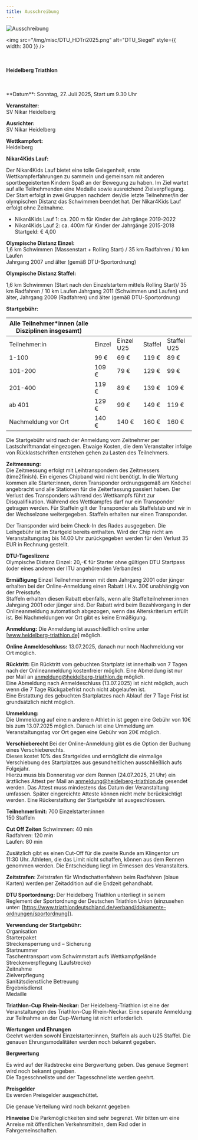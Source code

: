 ```yaml
---
title: Ausschreibung
---
```


![Ausschreibung](/img/banner/Ausschreibung.jpeg)

<img
  src="/img/misc/DTU_HDTri2025.png"
  alt="DTU_Siegel"
  style={{ width: 300 }}
/>
<br />
<br />
<br />

**Heidelberg Triathlon**

<br />
<br />
**Datum**: Sonntag, 27. Juli 2025, Start um 9.30 Uhr

**Veranstalter:**  
SV Nikar Heidelberg

**Ausrichter:**  
SV Nikar Heidelberg

**Wettkampfort:**  
Heidelberg

**Nikar4Kids Lauf:**

Der Nikar4Kids Lauf bietet eine tolle Gelegenheit, erste Wettkampferfahrungen zu sammeln und gemeinsam mit anderen sportbegeisterten Kindern Spaß an der Bewegung zu haben. Im Ziel wartet auf alle Teilnehmenden eine Medaille sowie ausreichend Zielverpflegung.
Der Start erfolgt in zwei Gruppen nachdem der/die letzte Teilnehmer/in der olympischen Distanz das Schwimmen beendet hat. Der Nikar4Kids Lauf erfolgt ohne Zeitnahme.

- Nikar4Kids Lauf 1: ca. 200 m für Kinder der Jahrgänge 2019-2022
- Nikar4Kids Lauf 2: ca. 400m für Kinder der Jahrgänge 2015-2018
  Startgeld: € 4,00

**Olympische Distanz Einzel:**  
1,6 km Schwimmen (Massenstart + Rolling Start) / 35 km Radfahren / 10 km Laufen  
Jahrgang 2007 und älter (gemäß DTU-Sportordnung)

**Olympische Distanz Staffel:**

1,6 km Schwimmen (Start nach den Einzelstartern mittels
Rolling Start)/ 35 km Radfahren / 10 km Laufen Jahrgang 2011 (Schwimmen und Laufen)
und älter, Jahrgang 2009 (Radfahren) und älter (gemäß DTU-Sportordnung)

**Startgebühr:**

| Alle Teilnehmer\*innen (alle Disziplinen insgesamt) |        |            |         |             |
| --------------------------------------------------- | ------ | ---------- | ------- | ----------- |
| Teilnehmer:in                                       | Einzel | Einzel U25 | Staffel | Staffel U25 |
| 1-100                                               | 99 €   | 69 €       | 119 €   | 89 €        |
| 101-200                                             | 109 €  | 79 €       | 129 €   | 99 €        |
| 201-400                                             | 119 €  | 89 €       | 139 €   | 109 €       |
| ab 401                                              | 129 €  | 99 €       | 149 €   | 119 €       |
| Nachmeldung vor Ort                                 | 140 €  | 140 €      | 160 €   | 160 €       |

Die Startgebühr wird nach der Anmeldung vom Zeitnehmer per Lastschriftmandat eingezogen. Etwaige Kosten, die dem Veranstalter infolge von Rücklastschriften entstehen gehen zu Lasten des Teilnehmers.

**Zeitmessung:**  
Die Zeitmessung erfolgt mit Leihtranspondern des Zeitmessers (time2finish). Ein eigenes Chipband wird nicht benötigt. In die Wertung kommen alle Starter:innen, deren Transponder ordnungsgemäß am Knöchel angebracht und alle Stationen für die Zeiterfassung passiert haben. Der Verlust des Transponders während des Wettkampfs führt zur Disqualifikation. Während des Wettkampfes darf nur ein Transponder getragen werden. Für Staffeln gilt der Transponder als Staffelstab und wir in der Wechselzone weitergegeben. Staffeln erhalten nur einen Transponder.

Der Transponder wird beim Check-In des Rades ausgegeben. Die Leihgebühr ist im Startgeld bereits enthalten. Wird der Chip nicht am Veranstaltungstag bis 14.00 Uhr zurückgegeben werden für den Verlust 35 EUR in Rechnung gestellt.

**DTU-Tageslizenz**  
Olympische Distanz Einzel: 20,-€ für Starter ohne gültigen DTU Startpass (oder eines anderen der ITU angehörenden Verbandes)

**Ermäßigung**
Einzel Teilnehmer:innen mit dem Jahrgang 2001 oder jünger erhalten bei der Online-Anmeldung einen Rabatt i.H.v. 30€ unabhängig von der Preisstufe.  
Staffeln erhalten diesen Rabatt ebenfalls, wenn alle Staffelteilnehmer:innen Jahrgang 2001 oder jünger sind. Der Rabatt wird beim Bezahlvorgang in der Onlineanmeldung automatisch abgezogen, wenn das Alterskriterium erfüllt ist. Bei Nachmeldungen vor Ort gibt es keine Ermäßigung.

**Anmeldung:**
Die Anmeldung ist ausschließlich online unter [www.heidelberg-triathlon.de] möglich.

**Online Anmeldeschluss:**
13.07.2025, danach nur noch Nachmeldung vor Ort möglich.

**Rücktritt:**
Ein Rücktritt vom gebuchten Startplatz ist innerhalb von 7 Tagen nach der Onlineanmeldung kostenfreier möglich. Eine Abmeldung ist nur per Mail an [anmeldung@heidelberg-triathlon.de](mailto:anmeldung@heidelberg-triathlon.de) möglich.  
Eine Abmeldung nach Anmeldeschluss (13.07.2025) ist nicht möglich, auch wenn die 7 Tage Rückgabefrist noch nicht abgelaufen ist.  
Eine Erstattung des gebuchten Startplatzes nach Ablauf der 7 Tage Frist ist grundsätzlich nicht möglich.

**Ummeldung:**  
Die Ummeldung auf eine:n andere:n Athlet:in ist gegen eine Gebühr von 10€ bis zum 13.07.2025 möglich. Danach ist eine Ummeldung am Veranstaltungstag vor Ort gegen eine Gebühr von 20€ möglich.

**Verschieberecht**
Bei der Online-Anmeldung gibt es die Option der Buchung eines Verschieberechts.  
Dieses kostet 10% des Startgeldes und ermöglicht die einmalige Verschiebung des Startplatzes aus gesundheitlichen ausschließlich aufs Folgejahr.  
Hierzu muss bis Donnerstag vor dem Rennen (24.07.2025, 21 Uhr) ein ärztliches Attest per Mail an [anmeldung@heidelberg-triathlon.de](mailto:anmeldung@heidelberg-triathlon.de) gesendet werden. Das Attest muss mindestens das Datum der Veranstaltung umfassen. Später eingereichte Atteste können nicht mehr berücksichtigt werden. Eine Rückerstattung der Startgebühr ist ausgeschlossen.

**Teilnehmerlimit:**
700 Einzelstarter:innen  
150 Staffeln

**Cut Off Zeiten**
Schwimmen: 40 min  
Radfahren: 120 min  
Laufen: 80 min

Zusätzlich gibt es einen Cut-Off für die zweite Runde am Klingentor um 11:30 Uhr. Athleten, die das Limit nicht schaffen, können aus dem Rennen genommen werden. Die Entscheidung liegt im Ermessen des Veranstalters.

**Zeitstrafen**:
Zeitstrafen für Windschattenfahren beim Radfahren (blaue Karten) werden per Zeitaddition auf die Endzeit gehandhabt.

**DTU Sportordnung:**
Der Heidelberg Triathlon unterliegt in seinem Reglement der Sportordnung der Deutschen Triathlon Union (einzusehen unter: [https://www.triathlondeutschland.de/verband/dokumente-ordnungen/sportordnung]).

**Verwendung der Startgebühr:**  
Organisation  
Starterpaket  
Streckensperrung und – Sicherung  
Startnummer  
Taschentransport vom Schwimmstart aufs Wettkampfgelände  
Streckenverpflegung (Laufstrecke)  
Zeitnahme  
Zielverpflegung  
Sanitätsdienstliche Betreuung  
Ergebnisdienst  
Medaille

**Triathlon-Cup Rhein-Neckar:**
Der Heidelberg-Triathlon ist eine der Veranstaltungen des Triathlon-Cup Rhein-Neckar. Eine separate Anmeldung zur Teilnahme an der Cup-Wertung ist nicht erforderlich.

**Wertungen und Ehrungen**  
Geehrt werden sowohl Einzelstarter:innen, Staffeln als auch U25 Staffel. Die genauen Ehrungsmodalitäten werden noch bekannt gegeben.

**Bergwertung**

Es wird auf der Radstrecke eine Bergwertung geben. Das genaue Segment wird noch bekannt gegeben.  
Die Tagesschnellste und der Tagesschnellste werden geehrt.

**Preisgelder**  
Es werden Preisgelder ausgeschüttet.

Die genaue Verteilung wird noch bekannt gegeben

**Hinweise**
Die Parkmöglichkeiten sind sehr begrenzt. Wir bitten um eine Anreise mit öffentlichen Verkehrsmitteln, dem Rad oder in Fahrgemeinschaften.
